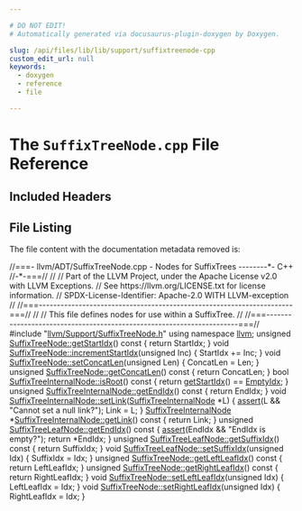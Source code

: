```yaml
---

# DO NOT EDIT!
# Automatically generated via docusaurus-plugin-doxygen by Doxygen.

slug: /api/files/lib/lib/support/suffixtreenode-cpp
custom_edit_url: null
keywords:
  - doxygen
  - reference
  - file

---
```





# The `SuffixTreeNode.cpp` File Reference

<DoxygenPage pluginConfig={pluginConfig}>



## Included Headers

<IncludesList>
<IncludesListItem
  filePath="llvm/Support/SuffixTreeNode.h"
  permalink="/docs/api/files/include/include/llvm/include/llvm/support/suffixtreenode-h"
  isLocal="true" />
</IncludesList>


## File Listing

The file content with the documentation metadata removed is:

<ProgramListing>

<Link id="l00001" /><CodeLine lineNumber="1"><Highlight kind="comment">//===- llvm/ADT/SuffixTreeNode.cpp - Nodes for SuffixTrees --------&#42;- C++</Highlight><Highlight kind="normal"></Highlight></CodeLine>
<Link id="l00002" /><CodeLine lineNumber="2"><Highlight kind="normal"></Highlight><Highlight kind="comment">//-&#42;-===//</Highlight><Highlight kind="normal"></Highlight></CodeLine>
<Link id="l00003" /><CodeLine lineNumber="3"><Highlight kind="normal"></Highlight><Highlight kind="comment">//</Highlight><Highlight kind="normal"></Highlight></CodeLine>
<Link id="l00004" /><CodeLine lineNumber="4"><Highlight kind="normal"></Highlight><Highlight kind="comment">// Part of the LLVM Project, under the Apache License v2.0 with LLVM Exceptions.</Highlight><Highlight kind="normal"></Highlight></CodeLine>
<Link id="l00005" /><CodeLine lineNumber="5"><Highlight kind="normal"></Highlight><Highlight kind="comment">// See https://llvm.org/LICENSE.txt for license information.</Highlight><Highlight kind="normal"></Highlight></CodeLine>
<Link id="l00006" /><CodeLine lineNumber="6"><Highlight kind="normal"></Highlight><Highlight kind="comment">// SPDX-License-Identifier: Apache-2.0 WITH LLVM-exception</Highlight><Highlight kind="normal"></Highlight></CodeLine>
<Link id="l00007" /><CodeLine lineNumber="7"><Highlight kind="normal"></Highlight><Highlight kind="comment">//</Highlight><Highlight kind="normal"></Highlight></CodeLine>
<Link id="l00008" /><CodeLine lineNumber="8"><Highlight kind="normal"></Highlight><Highlight kind="comment">//===----------------------------------------------------------------------===//</Highlight><Highlight kind="normal"></Highlight></CodeLine>
<Link id="l00009" /><CodeLine lineNumber="9"><Highlight kind="normal"></Highlight><Highlight kind="comment">//</Highlight><Highlight kind="normal"></Highlight></CodeLine>
<Link id="l00010" /><CodeLine lineNumber="10"><Highlight kind="normal"></Highlight><Highlight kind="comment">// This file defines nodes for use within a SuffixTree.</Highlight><Highlight kind="normal"></Highlight></CodeLine>
<Link id="l00011" /><CodeLine lineNumber="11"><Highlight kind="normal"></Highlight><Highlight kind="comment">//</Highlight><Highlight kind="normal"></Highlight></CodeLine>
<Link id="l00012" /><CodeLine lineNumber="12"><Highlight kind="normal"></Highlight><Highlight kind="comment">//===----------------------------------------------------------------------===//</Highlight><Highlight kind="normal"></Highlight></CodeLine>
<Link id="l00013" /><CodeLine lineNumber="13"><Highlight kind="normal"></Highlight></CodeLine>
<Link id="l00014" /><CodeLine lineNumber="14"><Highlight kind="normal"></Highlight><Highlight kind="preprocessor">#include &quot;<a href="/docs/api/files/include/include/llvm/include/llvm/support/suffixtreenode-h">llvm/Support/SuffixTreeNode.h</a>&quot;</Highlight><Highlight kind="normal"></Highlight></CodeLine>
<Link id="l00015" /><CodeLine lineNumber="15"><Highlight kind="normal"></Highlight></CodeLine>
<Link id="l00016" /><CodeLine lineNumber="16"><Highlight kind="normal"></Highlight><Highlight kind="keyword">using namespace </Highlight><Highlight kind="normal"><a href="/docs/api/namespaces/llvm">llvm</a>;</Highlight></CodeLine>
<Link id="l00017" /><CodeLine lineNumber="17"><Highlight kind="normal"></Highlight></CodeLine>
<Link id="l00018" /><CodeLine lineNumber="18" lineLink="/docs/api/structs/llvm/suffixtreenode/#a9275db494732cf0988a1547c93420de2"><Highlight kind="normal"></Highlight><Highlight kind="keywordtype">unsigned</Highlight><Highlight kind="normal"> <a href="/docs/api/structs/llvm/suffixtreenode/#a9275db494732cf0988a1547c93420de2">SuffixTreeNode::getStartIdx</a>()</Highlight><Highlight kind="keyword"> const </Highlight><Highlight kind="normal">&#123; </Highlight><Highlight kind="keywordflow">return</Highlight><Highlight kind="normal"> StartIdx; &#125;</Highlight></CodeLine>
<Link id="l00019" /><CodeLine lineNumber="19" lineLink="/docs/api/structs/llvm/suffixtreenode/#a0d2939d64e268faf36ff88c09d1a59ec"><Highlight kind="normal"></Highlight><Highlight kind="keywordtype">void</Highlight><Highlight kind="normal"> <a href="/docs/api/structs/llvm/suffixtreenode/#a0d2939d64e268faf36ff88c09d1a59ec">SuffixTreeNode::incrementStartIdx</a>(</Highlight><Highlight kind="keywordtype">unsigned</Highlight><Highlight kind="normal"> Inc) &#123; StartIdx += Inc; &#125;</Highlight></CodeLine>
<Link id="l00020" /><CodeLine lineNumber="20" lineLink="/docs/api/structs/llvm/suffixtreenode/#a2a059f8fe4042aa575b538abdb731392"><Highlight kind="normal"></Highlight><Highlight kind="keywordtype">void</Highlight><Highlight kind="normal"> <a href="/docs/api/structs/llvm/suffixtreenode/#a2a059f8fe4042aa575b538abdb731392">SuffixTreeNode::setConcatLen</a>(</Highlight><Highlight kind="keywordtype">unsigned</Highlight><Highlight kind="normal"> Len) &#123; ConcatLen = Len; &#125;</Highlight></CodeLine>
<Link id="l00021" /><CodeLine lineNumber="21" lineLink="/docs/api/structs/llvm/suffixtreenode/#a8223ad595580e9b1004f565a43ba4c20"><Highlight kind="normal"></Highlight><Highlight kind="keywordtype">unsigned</Highlight><Highlight kind="normal"> <a href="/docs/api/structs/llvm/suffixtreenode/#a8223ad595580e9b1004f565a43ba4c20">SuffixTreeNode::getConcatLen</a>()</Highlight><Highlight kind="keyword"> const </Highlight><Highlight kind="normal">&#123; </Highlight><Highlight kind="keywordflow">return</Highlight><Highlight kind="normal"> ConcatLen; &#125;</Highlight></CodeLine>
<Link id="l00022" /><CodeLine lineNumber="22"><Highlight kind="normal"></Highlight></CodeLine>
<Link id="l00023" /><CodeLine lineNumber="23" lineLink="/docs/api/structs/llvm/suffixtreeinternalnode/#a05b664c3b910cb6d5cda2ba6b83b759c"><Highlight kind="normal"></Highlight><Highlight kind="keywordtype">bool</Highlight><Highlight kind="normal"> <a href="/docs/api/structs/llvm/suffixtreeinternalnode/#a05b664c3b910cb6d5cda2ba6b83b759c">SuffixTreeInternalNode::isRoot</a>()</Highlight><Highlight kind="keyword"> const </Highlight><Highlight kind="normal">&#123;</Highlight></CodeLine>
<Link id="l00024" /><CodeLine lineNumber="24"><Highlight kind="normal">  </Highlight><Highlight kind="keywordflow">return</Highlight><Highlight kind="normal"> <a href="/docs/api/structs/llvm/suffixtreenode/#a9275db494732cf0988a1547c93420de2">getStartIdx</a>() == <a href="/docs/api/structs/llvm/suffixtreenode/#a9038deca521822084ac798637368c94e">EmptyIdx</a>;</Highlight></CodeLine>
<Link id="l00025" /><CodeLine lineNumber="25"><Highlight kind="normal">&#125;</Highlight></CodeLine>
<Link id="l00026" /><CodeLine lineNumber="26" lineLink="/docs/api/structs/llvm/suffixtreeinternalnode/#ac38ddb7b7fb273fb64379c661efaf974"><Highlight kind="normal"></Highlight><Highlight kind="keywordtype">unsigned</Highlight><Highlight kind="normal"> <a href="/docs/api/structs/llvm/suffixtreeinternalnode/#ac38ddb7b7fb273fb64379c661efaf974">SuffixTreeInternalNode::getEndIdx</a>()</Highlight><Highlight kind="keyword"> const </Highlight><Highlight kind="normal">&#123; </Highlight><Highlight kind="keywordflow">return</Highlight><Highlight kind="normal"> EndIdx; &#125;</Highlight></CodeLine>
<Link id="l00027" /><CodeLine lineNumber="27" lineLink="/docs/api/structs/llvm/suffixtreeinternalnode/#ae53280c72c15c2777d813369d19d4868"><Highlight kind="normal"></Highlight><Highlight kind="keywordtype">void</Highlight><Highlight kind="normal"> <a href="/docs/api/structs/llvm/suffixtreeinternalnode/#ae53280c72c15c2777d813369d19d4868">SuffixTreeInternalNode::setLink</a>(<a href="/docs/api/structs/llvm/suffixtreeinternalnode/#aee4f3eefe02d5d475ffb06b54b7da9ed">SuffixTreeInternalNode</a> &#42;L) &#123;</Highlight></CodeLine>
<Link id="l00028" /><CodeLine lineNumber="28"><Highlight kind="normal">  <a href="/docs/api/files/lib/lib/target/lib/target/amdgpu/silowercontrolflow-cpp/#a4868c5d81c5ccc98c47aeab6244346a0">assert</a>(L &amp;&amp; </Highlight><Highlight kind="stringliteral">&quot;Cannot set a null link?&quot;</Highlight><Highlight kind="normal">);</Highlight></CodeLine>
<Link id="l00029" /><CodeLine lineNumber="29"><Highlight kind="normal">  Link = L;</Highlight></CodeLine>
<Link id="l00030" /><CodeLine lineNumber="30"><Highlight kind="normal">&#125;</Highlight></CodeLine>
<Link id="l00031" /><CodeLine lineNumber="31" lineLink="/docs/api/structs/llvm/suffixtreeinternalnode/#aa3ef8294e550ab22ebf4335773828603"><Highlight kind="normal"><a href="/docs/api/structs/llvm/suffixtreeinternalnode/#aee4f3eefe02d5d475ffb06b54b7da9ed">SuffixTreeInternalNode</a> &#42;<a href="/docs/api/structs/llvm/suffixtreeinternalnode/#aa3ef8294e550ab22ebf4335773828603">SuffixTreeInternalNode::getLink</a>()</Highlight><Highlight kind="keyword"> const </Highlight><Highlight kind="normal">&#123; </Highlight><Highlight kind="keywordflow">return</Highlight><Highlight kind="normal"> Link; &#125;</Highlight></CodeLine>
<Link id="l00032" /><CodeLine lineNumber="32"><Highlight kind="normal"></Highlight></CodeLine>
<Link id="l00033" /><CodeLine lineNumber="33" lineLink="/docs/api/structs/llvm/suffixtreeleafnode/#a6b20d19ce30a9412c26c8d7fed82b170"><Highlight kind="normal"></Highlight><Highlight kind="keywordtype">unsigned</Highlight><Highlight kind="normal"> <a href="/docs/api/structs/llvm/suffixtreeleafnode/#a6b20d19ce30a9412c26c8d7fed82b170">SuffixTreeLeafNode::getEndIdx</a>()</Highlight><Highlight kind="keyword"> const </Highlight><Highlight kind="normal">&#123;</Highlight></CodeLine>
<Link id="l00034" /><CodeLine lineNumber="34"><Highlight kind="normal">  <a href="/docs/api/files/lib/lib/target/lib/target/amdgpu/silowercontrolflow-cpp/#a4868c5d81c5ccc98c47aeab6244346a0">assert</a>(EndIdx &amp;&amp; </Highlight><Highlight kind="stringliteral">&quot;EndIdx is empty?&quot;</Highlight><Highlight kind="normal">);</Highlight></CodeLine>
<Link id="l00035" /><CodeLine lineNumber="35"><Highlight kind="normal">  </Highlight><Highlight kind="keywordflow">return</Highlight><Highlight kind="normal"> &#42;EndIdx;</Highlight></CodeLine>
<Link id="l00036" /><CodeLine lineNumber="36"><Highlight kind="normal">&#125;</Highlight></CodeLine>
<Link id="l00037" /><CodeLine lineNumber="37"><Highlight kind="normal"></Highlight></CodeLine>
<Link id="l00038" /><CodeLine lineNumber="38" lineLink="/docs/api/structs/llvm/suffixtreeleafnode/#ad877afa2a5d100e00f8dfa3e91390c4c"><Highlight kind="normal"></Highlight><Highlight kind="keywordtype">unsigned</Highlight><Highlight kind="normal"> <a href="/docs/api/structs/llvm/suffixtreeleafnode/#ad877afa2a5d100e00f8dfa3e91390c4c">SuffixTreeLeafNode::getSuffixIdx</a>()</Highlight><Highlight kind="keyword"> const </Highlight><Highlight kind="normal">&#123; </Highlight><Highlight kind="keywordflow">return</Highlight><Highlight kind="normal"> SuffixIdx; &#125;</Highlight></CodeLine>
<Link id="l00039" /><CodeLine lineNumber="39" lineLink="/docs/api/structs/llvm/suffixtreeleafnode/#a30d89a175df4fd78a227ce45d3a72dae"><Highlight kind="normal"></Highlight><Highlight kind="keywordtype">void</Highlight><Highlight kind="normal"> <a href="/docs/api/structs/llvm/suffixtreeleafnode/#a30d89a175df4fd78a227ce45d3a72dae">SuffixTreeLeafNode::setSuffixIdx</a>(</Highlight><Highlight kind="keywordtype">unsigned</Highlight><Highlight kind="normal"> Idx) &#123; SuffixIdx = Idx; &#125;</Highlight></CodeLine>
<Link id="l00040" /><CodeLine lineNumber="40"><Highlight kind="normal"></Highlight></CodeLine>
<Link id="l00041" /><CodeLine lineNumber="41" lineLink="/docs/api/structs/llvm/suffixtreenode/#a313f5d2a493bd19ab5f45bb7bc75ec1b"><Highlight kind="normal"></Highlight><Highlight kind="keywordtype">unsigned</Highlight><Highlight kind="normal"> <a href="/docs/api/structs/llvm/suffixtreenode/#a313f5d2a493bd19ab5f45bb7bc75ec1b">SuffixTreeNode::getLeftLeafIdx</a>()</Highlight><Highlight kind="keyword"> const </Highlight><Highlight kind="normal">&#123; </Highlight><Highlight kind="keywordflow">return</Highlight><Highlight kind="normal"> LeftLeafIdx; &#125;</Highlight></CodeLine>
<Link id="l00042" /><CodeLine lineNumber="42" lineLink="/docs/api/structs/llvm/suffixtreenode/#a746c7e9598d369801d5d5de0bc9797ff"><Highlight kind="normal"></Highlight><Highlight kind="keywordtype">unsigned</Highlight><Highlight kind="normal"> <a href="/docs/api/structs/llvm/suffixtreenode/#a746c7e9598d369801d5d5de0bc9797ff">SuffixTreeNode::getRightLeafIdx</a>()</Highlight><Highlight kind="keyword"> const </Highlight><Highlight kind="normal">&#123; </Highlight><Highlight kind="keywordflow">return</Highlight><Highlight kind="normal"> RightLeafIdx; &#125;</Highlight></CodeLine>
<Link id="l00043" /><CodeLine lineNumber="43" lineLink="/docs/api/structs/llvm/suffixtreenode/#abb4b3d19d24fb4fbc75f79f39b2e1d1d"><Highlight kind="normal"></Highlight><Highlight kind="keywordtype">void</Highlight><Highlight kind="normal"> <a href="/docs/api/structs/llvm/suffixtreenode/#abb4b3d19d24fb4fbc75f79f39b2e1d1d">SuffixTreeNode::setLeftLeafIdx</a>(</Highlight><Highlight kind="keywordtype">unsigned</Highlight><Highlight kind="normal"> Idx) &#123; LeftLeafIdx = Idx; &#125;</Highlight></CodeLine>
<Link id="l00044" /><CodeLine lineNumber="44" lineLink="/docs/api/structs/llvm/suffixtreenode/#a7a4339e85622b27800a2377f11bac448"><Highlight kind="normal"></Highlight><Highlight kind="keywordtype">void</Highlight><Highlight kind="normal"> <a href="/docs/api/structs/llvm/suffixtreenode/#a7a4339e85622b27800a2377f11bac448">SuffixTreeNode::setRightLeafIdx</a>(</Highlight><Highlight kind="keywordtype">unsigned</Highlight><Highlight kind="normal"> Idx) &#123; RightLeafIdx = Idx; &#125;</Highlight></CodeLine>

</ProgramListing>


</DoxygenPage>
